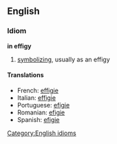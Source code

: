 ==English==
===Idiom===

'''in effigy'''

# [[symbolize|symbolizing]], usually as an effigy

====Translations====
*French: [[effigie]]
*Italian: [[effigie]]
*Portuguese: [[efígie]]
*Romanian: [[efigie]]
*Spanish: [[efigie]]

[[Category:English idioms]]